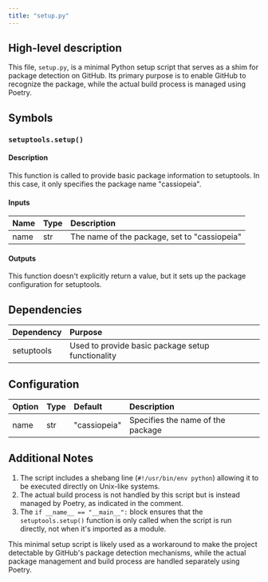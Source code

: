 ```yaml
---
title: "setup.py"
---
```


## High-level description
This file, `setup.py`, is a minimal Python setup script that serves as a shim for package detection on GitHub. Its primary purpose is to enable GitHub to recognize the package, while the actual build process is managed using Poetry.

## Symbols

### `setuptools.setup()`
#### Description
This function is called to provide basic package information to setuptools. In this case, it only specifies the package name "cassiopeia".

#### Inputs
| Name | Type | Description |
|:-----|:-----|:------------|
| name | str | The name of the package, set to "cassiopeia" |

#### Outputs
This function doesn't explicitly return a value, but it sets up the package configuration for setuptools.

## Dependencies
| Dependency | Purpose |
|:-----------|:--------|
| setuptools | Used to provide basic package setup functionality |

## Configuration
| Option | Type | Default | Description |
|:-------|:-----|:--------|:------------|
| name | str | "cassiopeia" | Specifies the name of the package |

## Additional Notes
1. The script includes a shebang line (`#!/usr/bin/env python`) allowing it to be executed directly on Unix-like systems.
2. The actual build process is not handled by this script but is instead managed by Poetry, as indicated in the comment.
3. The `if __name__ == "__main__":` block ensures that the `setuptools.setup()` function is only called when the script is run directly, not when it's imported as a module.

This minimal setup script is likely used as a workaround to make the project detectable by GitHub's package detection mechanisms, while the actual package management and build process are handled separately using Poetry.